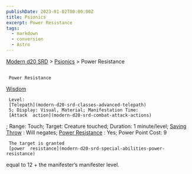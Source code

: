 ```yaml
---
publishDate: 2023-01-02T00:00:00Z
title: Psionics
excerpt: Power Resistance
tags:
  - markdown
  - conversion
  - Astro
---
```


[Modern d20 SRD](/#modernD20) > [Psionics](modern-d20-srd-psionics-index) > Power Resistance

##

     Power Resistance

[Wisdom](modern-d20-srd-basics-ability-scores)

     Level:
     [Telepath](modern-d20-srd-classes-advanced-telepath)
     5; Display: Visual, Material; Manifestation Time:
     [Attack  action](modern-d20-srd-combat-attack-actions)
; Range: Touch; Target: Creature touched; Duration: 1 minute/level;
[Saving Throw](modern-d20-srd-basics-saving-throws)
: Will negates;
[Power Resistance](modern-d20-srd-special-abilities-power-resistance)
: Yes; Power Point Cost: 9

     The target is granted
     [power  resistance](modern-d20-srd-special-abilities-power-resistance)
equal to 12 + the manifester’s manifester level.
